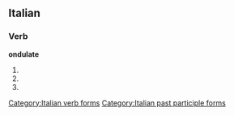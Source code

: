 ==Italian==

===Verb===
'''ondulate'''

# {{conjugation of|ondulare||2|p|pres|ind|lang=it}}
# {{conjugation of|ondulare||2|p|imp|lang=it}}
# {{form of|[[feminine|Feminine]] plural|ondulato}}

[[Category:Italian verb forms]]
[[Category:Italian past participle forms]]